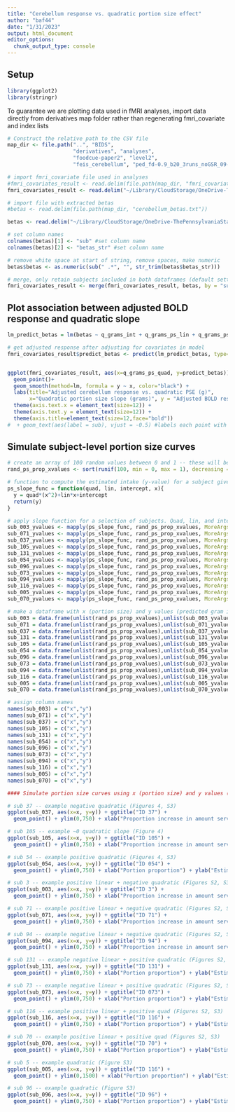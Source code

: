 ```yaml
---
title: "Cerebellum response vs. quadratic portion size effect"
author: "baf44"
date: "1/31/2023"
output: html_document
editor_options: 
  chunk_output_type: console
---
```

## Setup
```r
library(ggplot2)
library(stringr)
```

To guarantee we are plotting data used in fMRI analyses, import data directly from derivatives map folder rather than regenerating fmri_covariate and index lists 
```r

# Construct the relative path to the CSV file
map_dir <- file.path("..", "BIDS", 
                     "derivatives", "analyses", 
                     "foodcue-paper2", "level2", 
                     "feis_cerebellum", "ped_fd-0.9_b20_3runs_noGSR_09-05-23")

# import fmri_covariate file used in analyses
#fmri_covariates_result <- read.delim(file.path(map_dir, "fmri_covariates.csv"))
fmri_covariates_result <- read.delim("~/Library/CloudStorage/OneDrive-ThePennsylvaniaStateUniversity/a-bari/00_PennState/Projects/FoodBrainStudy_fMRI-intake/BIDS/derivatives/analyses/foodcue-paper2/level2/feis_cerebellum/ped_fd-0.9_b20_3runs_noGSR_08-25-23/fmri_covariates.csv")

# import file with extracted betas
#betas <- read.delim(file.path(map_dir, "cerebellum_betas.txt"))

betas <- read.delim("~/Library/CloudStorage/OneDrive-ThePennsylvaniaStateUniversity/a-bari/00_PennState/Projects/FoodBrainStudy_fMRI-intake/BIDS/derivatives/analyses/foodcue-paper2/level2/feis_cerebellum/ped_fd-0.9_b20_3runs_noGSR_08-25-23/cerebellum_betas.txt")

```


```r

# set column names
colnames(betas)[1] <- "sub" #set column name
colnames(betas)[2] <- "betas_str" #set column name

# remove white space at start of string, remove spaces, make numeric
betas$betas <- as.numeric(sub(" .*", "", str_trim(betas$betas_str)))

```

```r

# merge, only retain subjects included in both dataframes (default setting)
fmri_covariates_result <- merge(fmri_covariates_result, betas, by = "sub")

```

## Plot association between adjusted BOLD response and quadratic slope

```r

lm_predict_betas = lm(betas ~ q_grams_int + q_grams_ps_lin + q_grams_ps_quad + sex + fd_avg_allruns + pre_mri_ff + cams_pre_mri, data = fmri_covariates_result)

# get adjusted response after adjusting for covariates in model 
fmri_covariates_result$predict_betas <- predict(lm_predict_betas, type="response")


ggplot(fmri_covariates_result, aes(x=q_grams_ps_quad, y=predict_betas)) + 
  geom_point()+
  geom_smooth(method=lm, formula = y ~ x, color="black") +
  labs(title="Adjusted cerebellum response vs. quadratic PSE (g)",
       x="Quadratic portion size slope (grams)", y = "Adjusted BOLD response to portion size (larger - smaller)") + 
  theme(axis.text.x = element_text(size=12)) +
  theme(axis.text.y = element_text(size=12)) +
  theme(axis.title=element_text(size=12,face="bold"))
#  + geom_text(aes(label = sub), vjust = -0.5) #labels each point with sub

```

## Simulate subject-level portion size curves

```r

# create an array of 100 random values between 0 and 1 -- these will be input as x values into ps_slope_func
rand_ps_prop_xvalues <- sort(runif(100, min = 0, max = 1), decreasing = FALSE)

# function to compute the estimated intake (y-value) for a subject given their quadratic estimate, linear estimate, intercept and a portion size increase from baseline (x-value)
ps_slope_func = function(quad, lin, intercept, x){
  y = quad*(x^2)+lin*x+intercept
  return(y)
}

# apply slope function for a selection of subjects. Quad, lin, and intercept values are derived from quadratic FEIS model predicting gram intake
sub_003_yvalues <- mapply(ps_slope_func, rand_ps_prop_xvalues, MoreArgs = list(quad = -799.9108, lin = 839.3623, intercept = 354.9124 ))
sub_071_yvalues <- mapply(ps_slope_func, rand_ps_prop_xvalues, MoreArgs = list(quad = -550.60653, lin = 399.04231, intercept = 469.1725))
sub_037_yvalues <- mapply(ps_slope_func, rand_ps_prop_xvalues, MoreArgs = list(quad = -424.4314, lin = 430.515, intercept = 352.9592))
sub_105_yvalues <- mapply(ps_slope_func, rand_ps_prop_xvalues, MoreArgs = list(quad = 89.816, lin = -81.68819, intercept = 406.8864))
sub_131_yvalues <- mapply(ps_slope_func, rand_ps_prop_xvalues, MoreArgs = list(quad = 223.93734, lin = -168.85984, intercept = 372.8228))
sub_054_yvalues <- mapply(ps_slope_func, rand_ps_prop_xvalues, MoreArgs = list(quad = 332.4029, lin = -228.674, intercept = 175.4926))
sub_096_yvalues <- mapply(ps_slope_func, rand_ps_prop_xvalues, MoreArgs = list(quad = 1093.014, lin = -1025.769, intercept = 627.5578))
sub_073_yvalues <- mapply(ps_slope_func, rand_ps_prop_xvalues, MoreArgs = list(quad = 666.1964, lin = -652.52, intercept = 606.9356))
sub_094_yvalues <- mapply(ps_slope_func, rand_ps_prop_xvalues, MoreArgs = list(quad = -32.56549, lin = -172.5793, intercept = 479.4788))
sub_116_yvalues <- mapply(ps_slope_func, rand_ps_prop_xvalues, MoreArgs = list(quad = 321.607, lin = 59.2612, intercept = 325.7238))
sub_005_yvalues <- mapply(ps_slope_func, rand_ps_prop_xvalues, MoreArgs = list(quad = 230.208600, lin = 99.06557, intercept = 739.1195))
sub_070_yvalues <- mapply(ps_slope_func, rand_ps_prop_xvalues, MoreArgs = list(quad = 51.01407, lin = 19.25193, intercept = 431.8514))

# make a dataframe with x (portion size) and y values (predicted gram intake) for each subject
sub_003 = data.frame(unlist(rand_ps_prop_xvalues),unlist(sub_003_yvalues))
sub_071 = data.frame(unlist(rand_ps_prop_xvalues),unlist(sub_071_yvalues))
sub_037 = data.frame(unlist(rand_ps_prop_xvalues),unlist(sub_037_yvalues))
sub_131 = data.frame(unlist(rand_ps_prop_xvalues),unlist(sub_131_yvalues))
sub_105 = data.frame(unlist(rand_ps_prop_xvalues),unlist(sub_105_yvalues))
sub_054 = data.frame(unlist(rand_ps_prop_xvalues),unlist(sub_054_yvalues))
sub_096 = data.frame(unlist(rand_ps_prop_xvalues),unlist(sub_096_yvalues))
sub_073 = data.frame(unlist(rand_ps_prop_xvalues),unlist(sub_073_yvalues))
sub_094 = data.frame(unlist(rand_ps_prop_xvalues),unlist(sub_094_yvalues))
sub_116 = data.frame(unlist(rand_ps_prop_xvalues),unlist(sub_116_yvalues))
sub_005 = data.frame(unlist(rand_ps_prop_xvalues),unlist(sub_005_yvalues))
sub_070 = data.frame(unlist(rand_ps_prop_xvalues),unlist(sub_070_yvalues))

# assign column names
names(sub_003) = c("x","y")
names(sub_071) = c("x","y")
names(sub_037) = c("x","y")
names(sub_105) = c("x","y")
names(sub_131) = c("x","y")
names(sub_054) = c("x","y")
names(sub_096) = c("x","y")
names(sub_073) = c("x","y")
names(sub_094) = c("x","y")
names(sub_116) = c("x","y")
names(sub_005) = c("x","y")
names(sub_070) = c("x","y")

#### Simulate portion size curves using x (portion size) and y values (predicted gram intake) 

# sub 37 -- example negative quadratic (Figures 4, S3)
ggplot(sub_037, aes(x=x, y=y)) + ggtitle("ID 37") +
  geom_point() + ylim(0,750) + xlab("Proportion increase in amount served (g)") + ylab("Estimated intake") + scale_x_continuous(breaks = seq(from = 0, to = .99, by = 0.33))

# sub 105 -- example ~0 quadratic slope (Figure 4)
ggplot(sub_105, aes(x=x, y=y)) + ggtitle("ID 105") +
  geom_point() + ylim(0,750) + xlab("Proportion increase in amount served (g)") + ylab("Estimated intake") + scale_x_continuous(breaks = seq(from = 0, to = .99, by = 0.33))

# sub 54 -- example positive quadratic (Figures 4, S3)
ggplot(sub_054, aes(x=x, y=y)) + ggtitle("ID 054") +
  geom_point() + ylim(0,750) + xlab("Portion proportion") + ylab("Estimated intake") + scale_x_continuous(breaks = seq(from = 0, to = .99, by = 0.33))

# sub 3 -- example positive linear + negative quadratic (Figures S2, S3)
ggplot(sub_003, aes(x=x, y=y)) + ggtitle("ID 3") +
  geom_point() + ylim(0,750) + xlab("Proportion increase in amount served (g)") + ylab("Estimated intake") + scale_x_continuous(breaks = seq(from = 0, to = .99, by = 0.33))

# sub 71 -- example positive linear + negative quadratic (Figures S2, S3)
ggplot(sub_071, aes(x=x, y=y)) + ggtitle("ID 71") +
  geom_point() + ylim(0,750) + xlab("Proportion increase in amount served (g)") + ylab("Estimated intake") + scale_x_continuous(breaks = seq(from = 0, to = .99, by = 0.33))

# sub 94 -- example negative linear + negative quadratic (Figures S2, S3)
ggplot(sub_094, aes(x=x, y=y)) + ggtitle("ID 94") +
  geom_point() + ylim(0,750) + xlab("Proportion increase in amount served (g)") + ylab("Estimated intake") + scale_x_continuous(breaks = seq(from = 0, to = .99, by = 0.33))

# sub 131 -- example negative linear + positive quadratic (Figures S2, S3)
ggplot(sub_131, aes(x=x, y=y)) + ggtitle("ID 131") +
  geom_point() + ylim(0,750) + xlab("Portion proportion") + ylab("Estimated intake (g)") + scale_x_continuous(breaks = seq(from = 0, to = .99, by = 0.33))

# sub 73 -- example negative linear + positive quadratic (Figures S2, S3)
ggplot(sub_073, aes(x=x, y=y)) + ggtitle("ID 073") +
  geom_point() + ylim(0,750) + xlab("Portion proportion") + ylab("Estimated intake") + scale_x_continuous(breaks = seq(from = 0, to = .99, by = 0.33))

# sub 116 -- example positive linear + positive quad (Figures S2, S3)
ggplot(sub_116, aes(x=x, y=y)) + ggtitle("ID 116") +
  geom_point() + ylim(0,750) + xlab("Portion proportion") + ylab("Estimated intake") + scale_x_continuous(breaks = seq(from = 0, to = .99, by = 0.33))

# sub 70 -- example positive linear + positive quad (Figures S2, S3)
ggplot(sub_070, aes(x=x, y=y)) + ggtitle("ID 70") +
  geom_point() + ylim(0,750) + xlab("Portion proportion") + ylab("Estimated intake") + scale_x_continuous(breaks = seq(from = 0, to = .99, by = 0.33))

# sub 5 -- example quadratic (Figure S3)
ggplot(sub_005, aes(x=x, y=y)) + ggtitle("ID 116") +
  geom_point() + ylim(0,1500) + xlab("Portion proportion") + ylab("Estimated intake") + scale_x_continuous(breaks = seq(from = 0, to = .99, by = 0.33))

# sub 96 -- example quadratic (Figure S3)
ggplot(sub_096, aes(x=x, y=y)) + ggtitle("ID 96") +
  geom_point() + ylim(0,750) + xlab("Portion proportion") + ylab("Estimated intake") + scale_x_continuous(breaks = seq(from = 0, to = .99, by = 0.33))

```
